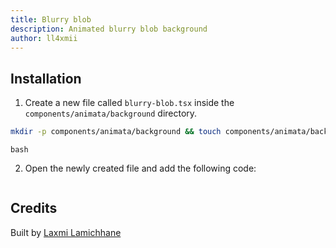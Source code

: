 ```yaml
---
title: Blurry blob
description: Animated blurry blob background
author: ll4xmii
---
```


<ComponentPreview name="background-blurry-blob--docs" />

## Installation

1. Create a new file called `blurry-blob.tsx` inside the `components/animata/background` directory.

```bash
mkdir -p components/animata/background && touch components/animata/background/blurry-blob.tsx
```

`bash`

2. Open the newly created file and add the following code:

```jsx file=<rootDir>/animata/background/blurry-blob.tsx

```

## Credits

Built by [Laxmi Lamichhane](https://github.com/llaxmi)
